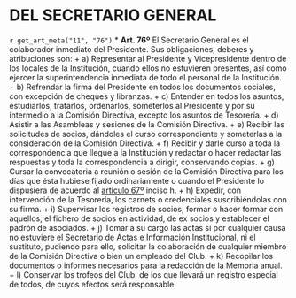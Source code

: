 # DEL SECRETARIO GENERAL {#cap11}

`r get_art_meta("11", "76")`
* **Art. 76º**
El Secretario General es el colaborador inmediato del Presidente. Sus obligaciones, deberes y atribuciones son:
    + a) Representar al Presidente y Vicepresidente dentro de los locales de la Institución, cuando ellos no estuvieren presentes, así como ejercer la superintendencia inmediata de todo el personal de la Institución.
    + b) Refrendar la firma del Presidente en todos los documentos sociales, con excepción de cheques y libranzas.
    + c) Entender en todos los asuntos, estudiarlos, tratarlos, ordenarlos, someterlos al Presidente y por su intermedio a la Comisión Directiva, excepto los asuntos de Tesorería.
    + d) Asistir a las Asambleas y sesiones de la Comisión Directiva.
    + e) Recibir las solicitudes de socios, dándoles el curso correspondiente y someterlas a la consideración de la Comisión Directiva.
    + f) Recibir y darle curso a toda la correspondencia que llegue a la Institución y redactar o hacer redactar las respuestas y toda la correspondencia a dirigir, conservando copias.
    + g) Cursar la convocatoria a reunión o sesión de la Comisión Directiva para los días que ésta hubiese fijado ordinariamente o cuando el Presidente lo dispusiera de acuerdo al [artículo 67º](#art67) inciso h.
    + h) Expedir, con intervención de la Tesorería, los carnets o credenciales suscribiéndolas con su firma.
    + i) Supervisar los registros de socios, formar o hacer formar con aquellos, el fichero de socios en actividad, de ex socios y establecer el padrón de asociados.
    + j) Tomar a su cargo las actas si por cualquier causa no estuviere el Secretario de Actas e Información Institucional, ni el sustituto, pudiendo para ello, solicitar la colaboración de cualquier miembro de la Comisión Directiva o bien un empleado del Club.
    + k) Recopilar los documentos o informes necesarios para la redacción de la Memoria anual.
    + l) Conservar los trofeos del Club, de los que llevará un registro especial de todos, de cuyos efectos será responsable.
